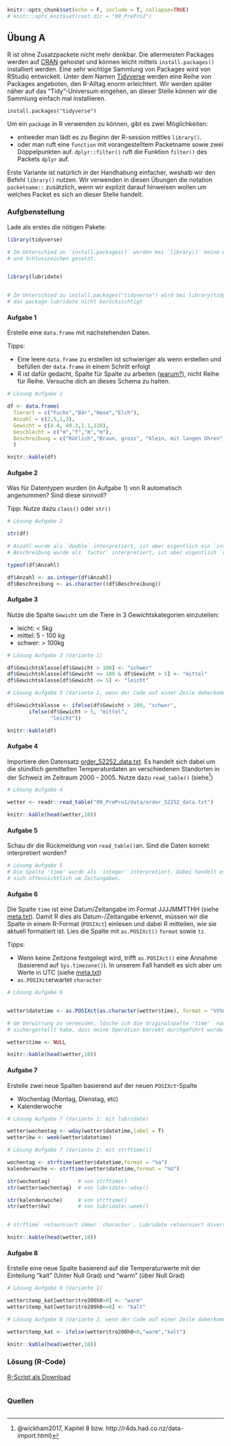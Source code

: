 
```r
knitr::opts_chunk$set(echo = F, include = T, collapse=TRUE)
# knitr::opts_knit$set(root.dir = "09_PrePro1") 

```


## Übung A

R ist ohne Zusatzpackete nicht mehr denkbar. Die allermeisten Packages werden auf [CRAN](https://cran.r-project.org/) gehostet und können leicht mittels `install.packages()` installiert werden. Eine sehr wichtige Sammlung von Packages wird von RStudio entwickelt. Unter dem Namen [Tidyverse](https://www.tidyverse.org/) werden eine Reihe von Packages angeboten, den R-Alltag enorm erleichtert. Wir werden später näher auf das "Tidy"-Universum eingehen, an dieser Stelle können wir die Sammlung einfach mal installieren.

```
install.packages("tidyverse")
```

Um ein `package` in R verwenden zu können, gibt es zwei Möglichkeiten: 

- entweder man lädt es zu Beginn der R-session mittles `library()`. 
- oder man ruft eine `function` mit vorangestelltem Packetname sowie zwei Doppelpunkten auf. `dplyr::filter()` ruft die Funktion `filter()` des Packets `dplyr` auf.

Erste Variante ist natürlich in der Handhabung einfacher, weshalb wir den Befehl `library()` nutzen. Wir verwenden in diesen Übungen die notation `packetname::` zusätzlich, wenn wir explizit darauf hinweisen wollen um welches Packet es sich an dieser Stelle handelt.



### Aufgbenstellung

Lade als erstes die nötigen Pakete:


```r


library(tidyverse)

# Im Unterschied zu `install.packages()` werden bei `library()` keine Anführungs- 
# und Schlusszeichen gesetzt.


library(lubridate)


# Im Unterschied zu install.packages("tidyverse") wird bei library(tidyverse) 
# das package lubridate nicht berücksichtigt
```


#### Aufgabe 1

Erstelle eine `data.frame` mit nachstehenden Daten.

Tipps:

- Eine leere `data.frame` zu erstellen ist schwieriger als wenn erstellen und befüllen der `data.frame` in einem Schritt erfolgt
- R ist dafür gedacht, Spalte für Spalte zu arbeiten ([warum?](http://www.noamross.net/blog/2014/4/16/vectorization-in-r--why.html)), nicht Reihe für Reihe. Versuche dich an dieses Schema zu halten.

```r

# Lösung Aufgabe 1

df <- data.frame(
  Tierart = c("Fuchs","Bär","Hase","Elch"),
  Anzahl = c(2,5,1,3),
  Gewicht = c(4.4, 40.3,1.1,120),
  Geschlecht = c("m","f","m","m"),
  Beschreibung = c("Rötlich","Braun, gross", "klein, mit langen Ohren","Lange Beine, Schaufelgeweih")
  )

```


```r
knitr::kable(df)
```



#### Aufgabe 2

Was für Datentypen wurden (in Aufgabe 1) von R automatisch angenommen? Sind diese sinnvoll? 

Tipp: Nutze dazu `class()` oder `str()`

```r
# Lösung Aufgabe 2

str(df)

# Anzahl wurde als `double` interpretiert, ist aber eigentlich ein `integer`. 
# Beschreibung wurde als `factor` interpretiert, ist aber eigentlich `character`
```


```r


typeof(df$Anzahl)

df$Anzahl <- as.integer(df$Anzahl)
df$Beschreibung <- as.character((df$Beschreibung))

```


#### Aufgabe 3


Nutze die Spalte `Gewicht` um die Tiere in 3 Gewichtskategorien einzuteilen: 

- leicht: < 5kg
- mittel: 5 - 100 kg
- schwer: > 100kg


```r

# Lösung Aufgabe 3 (Variante 1)

df$Gewichtsklasse[df$Gewicht > 100] <- "schwer"
df$Gewichtsklasse[df$Gewicht <= 100 & df$Gewicht > 5] <- "mittel"
df$Gewichtsklasse[df$Gewicht <= 5] <- "leicht"

```


```r

# Lösung Aufgabe 3 (Variante 2, wenn der Code auf einer Zeile daherkommen muss)

df$Gewichtsklasse <- ifelse(df$Gewicht > 100, "schwer",
       ifelse(df$Gewicht > 5, "mittel",
              "leicht"))
```


```r
knitr::kable(df)

```




#### Aufgabe 4

Importiere den Datensatz [order_52252_data.txt](09_PrePro1/data/order_52252_data.txt). Es handelt sich dabei um die stündlich gemittelten Temperaturdaten an verschiedenen Standorten in der Schweiz im Zeitraum 2000 - 2005. Nutze dazu `read_table()` (siehe^[@wickham2017, Kapitel 8 bzw. http://r4ds.had.co.nz/data-import.html)])

```r

# Lösung Aufgabe 4

wetter <- readr::read_table("09_PrePro1/data/order_52252_data.txt")
```




```r
knitr::kable(head(wetter,10))
```


#### Aufgabe 5

Schau dir die Rückmeldung von `read_table()`an. Sind die Daten korrekt interpretiert worden?


```r

# Lösung Aufgabe 5
# Die Spalte 'time' wurde als 'integer' interpretiert. Dabei handelt es
# sich offensichtlich um Zeitangaben.
```



#### Aufgabe 6

Die Spalte `time` ist eine Datum/Zeitangabe im Format JJJJMMTTHH (siehe [meta.txt](09_PrePro1/data/meta.txt)). Damit R dies als Datum-/Zeitangabe erkennt, müssen wir die Spalte in einem R-Format (`POSIXct`) einlesen und dabei R mitteilen, wie sie aktuell formatiert ist. Lies die Spalte mit `as.POSIXct()` `format` sowie `tz`. 

Tipps: 

- Wenn keine Zeitzone festgelegt wird, trifft `as.POSIXct()` eine Annahme (basierend auf `Sys.timezone()`). In unserem Fall handelt es sich aber um Werte in UTC (siehe [meta.txt](09_PrePro1/data/meta.txt))
- `as.POSIXct`erwartet `character`

```r
# Lösung Aufgabe 6


wetter$datetime <- as.POSIXct(as.character(wetter$time), format = "%Y%m%d%H",tz = "UTC")
```


```r
# Um Verwirrung zu vermeiden, lösche ich die Originalspalte 'time'  nachdem ich 
# sichergestellt habe, dass meine Operation korrekt durchgeführt wurde

wetter$time <- NULL 
```

```r
knitr::kable(head(wetter,10))
```




#### Aufgabe 7


Erstelle zwei neue Spalten basierend auf der neuen `POSIXct`-Spalte

- Wochentag (Montag, Dienstag, etc)
- Kalenderwoche


```r

# Lösung Aufgabe 7 (Variante 1: mit lubridate)

wetter$wochentag <- wday(wetter$datetime,label = T)
wetter$kw <- week(wetter$datetime)

```


```r

# Lösung Aufgabe 7 (Variante 2: mit strftime())

wochentag <- strftime(wetter$datetime,format = "%a")
kalenderwoche <- strftime(wetter$datetime,format = "%U")

```

```r
str(wochentag)         # von strftime()
str(wetter$wochentag)  # von lubridate::wday()

str(kalenderwoche)     # von strftime()
str(wetter$kw)         # von lubridate::week()


# strftime` retourniert immer `character`. Lubridate retourniert diverse Datenformate.

```



```r
knitr::kable(head(wetter,10))
```





#### Aufgabe 8


Erstelle eine neue Spalte basierend auf die Temperaturwerte mit der Einteilung "kalt" (Unter Null Grad) und "warm" (über Null Grad)

```r

# Lösung Aufgabe 8 (Variante 1)

wetter$temp_kat[wetter$tre200h0>0] <- "warm"
wetter$temp_kat[wetter$tre200h0<=0] <- "kalt"
```


```r
# Lösung Aufgabe 8 (Variante 2, wenn der Code auf einer Zeile daherkommen muss)

wetter$temp_kat <- ifelse(wetter$tre200h0>0,"warm","kalt")
```




```r
knitr::kable(head(wetter,10))
```


### Lösung (R-Code)

[R-Script als Download](09_PrePro1/RFiles/Uebung_A.R)

```r
```



### Quellen

```r
```



